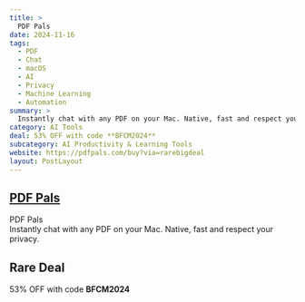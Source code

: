 ```yaml
---
title: >
  PDF Pals
date: 2024-11-16
tags:
  - PDF
  - Chat
  - macOS
  - AI
  - Privacy
  - Machine Learning
  - Automation
summary: >
  Instantly chat with any PDF on your Mac. Native, fast and respect your privacy.
category: AI Tools
deal: 53% OFF with code **BFCM2024**
subcategory: AI Productivity & Learning Tools
website: https://pdfpals.com/buy?via=rarebigdeal
layout: PostLayout
---
```


## [PDF Pals](https://pdfpals.com/buy?via=rarebigdeal)

PDF Pals <br/>
Instantly chat with any PDF on your Mac. Native, fast and respect your privacy.

## Rare Deal

53% OFF with code **BFCM2024**
